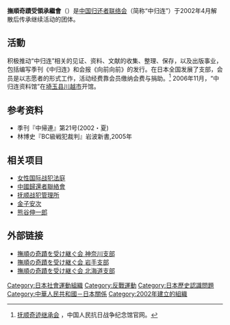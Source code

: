 
'''撫順奇蹟受領承繼會'''（{{lang-ja|撫順の奇蹟を受け継ぐ会}}）是[[中国归还者联络会|中国归还者联络会]]（简称“中归连”）于2002年4月解散后传承继续活动的团体。

== 活動 ==
积极推动“中归连”相关的见证、资料、文献的收集、整理、保存，以及出版事业，包括编写季刊《中归连》和会报《向前向前》的发行。在日本全国发展了支部，会员是以志愿者的形式工作，活动经费靠会员缴纳会费与捐助。<ref>[http://www.1937china.org.cn/kzls/hpxs/20120518/314.shtml 抚顺奇迹继承会] {{Wayback|url=http://www.1937china.org.cn/kzls/hpxs/20120518/314.shtml |date=20140110204254 }}，中国人民抗日战争纪念馆官网。</ref>
2006年11月，“中归连资料馆”在[[埼玉县|埼玉县]][[川越市|川越市]]开馆。

== 参考资料 ==
<references />
* 季刊『中帰連』第21号(2002・夏)
* 林博史『BC級戦犯裁判』岩波新書,2005年

== 相关项目 ==
* [[女性国际战犯法庭|女性国际战犯法庭]]
* [[中國歸還者聯絡會|中國歸還者聯絡會]]
* [[抚顺战犯管理所|抚顺战犯管理所]]
* [[金子安次|金子安次]]
* [[熊谷伸一郎|熊谷伸一郎]]

== 外部链接 ==     
*[http://kanagawa.uketugu.org/ 撫順の奇蹟を受け継ぐ会 神奈川支部] {{Wayback|url=http://kanagawa.uketugu.org/ |date=20190312084127 }}
*[https://web.archive.org/web/20140202134050/http://uketugukaiiwate.jimdo.com/ 撫順の奇蹟を受け継ぐ会 岩手支部]
*[https://web.archive.org/web/20140905095602/http://homepage1.nifty.com/KASAI-CHAPPUIS/UketsuguHokkaido.htm 撫順の奇蹟を受け継ぐ会 北海道支部]


[[Category:日本社會運動組織|Category:日本社會運動組織]]
[[Category:反戰運動|Category:反戰運動]]
[[Category:日本歷史認識問題|Category:日本歷史認識問題]]
[[Category:中華人民共和國－日本關係|Category:中華人民共和國－日本關係]]
[[Category:2002年建立的組織|Category:2002年建立的組織]]